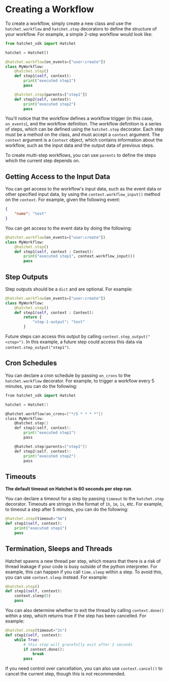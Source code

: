 # Creating a Workflow

To create a workflow, simply create a new class and use the `hatchet.workflow` and `hatchet.step` decorators to define the structure of your workflow. For example, a simple 2-step workflow would look like:

```py
from hatchet_sdk import Hatchet

hatchet = Hatchet()

@hatchet.workflow(on_events=["user:create"])
class MyWorkflow:
    @hatchet.step()
    def step1(self, context):
        print("executed step1")
        pass

    @hatchet.step(parents=["step1"])
    def step2(self, context):
        print("executed step2")
        pass
```

You'll notice that the workflow defines a workflow trigger (in this case, `on_events`), and the workflow definition. The workflow definition is a series of steps, which can be defined using the `hatchet.step` decorator. Each step must be a method on the class, and must accept a `context` argument. The `context` argument is a `Context` object, which contains information about the workflow, such as the input data and the output data of previous steps.

To create multi-step workflows, you can use `parents` to define the steps which the current step depends on. 

## Getting Access to the Input Data

You can get access to the workflow's input data, such as the event data or other specified input data, by using the `context.workflow_input()` method on the `context`. For example, given the following event:

```json
{
    "name": "test"
}
```

You can get access to the event data by doing the following:

```py
@hatchet.workflow(on_events=["user:create"])
class MyWorkflow:
    @hatchet.step()
    def step1(self, context : Context):
        print("executed step1", context.workflow_input())
        pass
```

## Step Outputs

Step outputs should be a `dict` and are optional. For example:

```py
@hatchet.workflow(on_events=["user:create"])
class MyWorkflow:
    @hatchet.step()
    def step1(self, context : Context):
        return {
            "step-1-output": "test"
        }
```

Future steps can access this output by calling `context.step_output("<step>")`. In this example, a future step could access this data via `context.step_output("step1")`.

## Cron Schedules

You can declare a cron schedule by passing `on_crons` to the `hatchet.workflow` decorator. For example, to trigger a workflow every 5 minutes, you can do the following:

```go
from hatchet_sdk import Hatchet

hatchet = Hatchet()

@hatchet.workflow(on_crons=["*/5 * * * *"])
class MyWorkflow:
    @hatchet.step()
    def step1(self, context):
        print("executed step1")
        pass

    @hatchet.step(parents=["step1"])
    def step2(self, context):
        print("executed step2")
        pass
```

## Timeouts

**The default timeout on Hatchet is 60 seconds per step run**.

You can declare a timeout for a step by passing `timeout` to the `hatchet.step` decorator. Timeouts are strings in the format of `1h`, `1m`, `1s`, etc. For example, to timeout a step after 5 minutes, you can do the following:

```py
@hatchet.step(timeout="5m")
def step1(self, context):
    print("executed step1")
    pass
```

## Termination, Sleeps and Threads

Hatchet spawns a new thread per step, which means that there is a risk of thread leakage if your code is busy outside of the python interpreter. For example, this can happen if you call `time.sleep` within a step. To avoid this, you can use `context.sleep` instead. For example:

```py
@hatchet.step()
def step1(self, context):
    context.sleep(5)
    pass
```

You can also determine whether to exit the thread by calling `context.done()` within a step, which returns true if the step has been cancelled. For example:

```py
@hatchet.step(timeout="2s")
def step1(self, context):
    while True:
        # this step will gracefully exit after 2 seconds
        if context.done():
            break
        pass
```

If you need control over cancellation, you can also use `context.cancel()` to cancel the current step, though this is not recommended.
